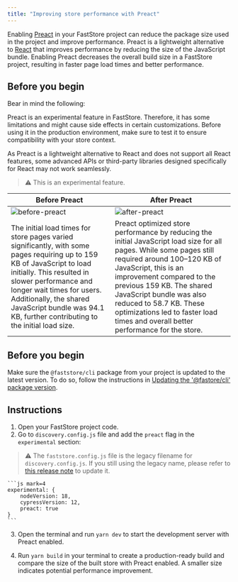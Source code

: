 ```yaml
---
title: "Improving store performance with Preact"
---
```


Enabling [Preact](https://preactjs.com/) in your FastStore project can reduce the package size used in the project and improve performance. Preact is a lightweight alternative to [React](https://react.dev/) that improves performance by reducing the size of the JavaScript bundle. Enabling Preact decreases the overall build size in a FastStore project, resulting in faster page load times and better performance.

## Before you begin

Bear in mind the following:

Preact is an experimental feature in FastStore. Therefore, it has some limitations and might cause side effects in certain customizations. Before using it
in the production environment, make sure to test it to ensure compatibility with your store context.

As Preact is a lightweight alternative to React and does not support all React features, some advanced APIs or third-party libraries designed specifically for React may not work seamlessly.

> ⚠️ This is an experimental feature.

| Before Preact | After Preact |
| ------------- | ------------ |
| ![before-preact](https://vtexhelp.vtexassets.com/assets/docs/src/before-preact___aa7837e2280b911dd89fe3df3171f298.png) | ![after-preact](https://vtexhelp.vtexassets.com/assets/docs/src/after-preact___d5254919671e8304591421d3ec542610.png) |
| The initial load times for store pages varied significantly, with some pages requiring up to 159 KB of JavaScript to load initially. This resulted in slower performance and longer wait times for users. Additionally, the shared JavaScript bundle was 94.1 KB, further contributing to the initial load size. | Preact optimized store performance by reducing the initial JavaScript load size for all pages. While some pages still required around 100–120 KB of JavaScript, this is an improvement compared to the previous 159 KB. The shared JavaScript bundle was also reduced to 58.7 KB. These optimizations led to faster load times and overall better performance for the store. |

## Before you begin

Make sure the `@faststore/cli` package from your project is updated to the latest version. To do so, follow the instructions in [Updating the '@fastore/cli' package version](https://developers.vtex.com/docs/guides/faststore/project-structure-updating-the-cli-package-version).

## Instructions

1. Open your FastStore project code.
2. Go to `discovery.config.js` file and add the `preact` flag in the `experimental` section:

> ⚠️ The `faststore.config.js` file is the legacy filename for `discovery.config.js`. If you still using the legacy name, please refer to [this release note](https://github.com/vtex/faststore/releases/tag/v3.0.123) to update it.

    ```js mark=4
    experimental: {
        nodeVersion: 18,
        cypressVersion: 12,
        preact: true
    }
    ```

3. Open the terminal and run `yarn dev` to start the development server with Preact enabled.

4. Run `yarn build` in your terminal to create a production-ready build and compare the size of the built store with Preact enabled. A smaller size indicates potential performance improvement.
